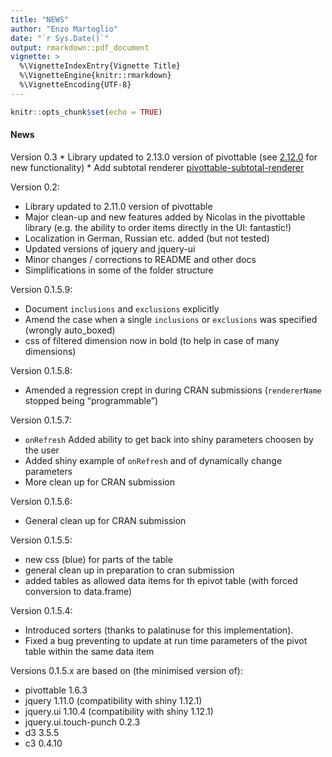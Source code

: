 ```yaml
---
title: "NEWS"
author: "Enzo Martoglio"
date: "`r Sys.Date()`"
output: rmarkdown::pdf_document
vignette: >
  %\VignetteIndexEntry{Vignette Title}
  %\VignetteEngine{knitr::rmarkdown}
  %\VignetteEncoding{UTF-8}
---
```


```r
knitr::opts_chunk$set(echo = TRUE)
```

#### News

Version 0.3
* Library updated to 2.13.0 version of pivottable (see [2.12.0](https://github.com/nicolaskruchten/pivottable/releases/tag/v2.12.0) for new functionality)
* Add subtotal renderer [pivottable-subtotal-renderer](https://github.com/nagarajanchinnasamy/pivottable-subtotal-renderer)


Version 0.2:

* Library updated to 2.11.0 version of pivottable
* Major clean-up and new features added by Nicolas in the pivottable library (e.g. the ability to order items directly in the UI: fantastic!)
* Localization in German, Russian etc. added (but not tested)
* Updated versions of jquery and jquery-ui
* Minor changes / corrections to README and other docs
* Simplifications in some of the folder structure

Version 0.1.5.9: 

* Document `inclusions` and `exclusions` explicitly
* Amend the case when a single `inclusions` or `exclusions` was specified (wrongly auto_boxed)
* css of filtered dimension now in bold (to help in case of many dimensions)


Version 0.1.5.8: 

* Amended a regression crept in during CRAN submissions (`rendererName` stopped being "programmable")

Version 0.1.5.7: 

* `onRefresh` Added ability to get back into shiny parameters choosen by the user
* Added shiny example of `onRefresh` and of dynamically change parameters
* More clean up for CRAN submission 

Version 0.1.5.6: 

* General clean up for CRAN submission

Version 0.1.5.5: 

* new css (blue) for parts of the table
* general clean up in preparation to cran submission
* added tables as allowed data items for th epivot table (with forced conversion to data.frame)

Version 0.1.5.4:

* Introduced sorters (thanks to palatinuse for this implementation).
* Fixed a bug preventing to update at run time parameters of the pivot table within the same data item

Versions 0.1.5.x are based on (the minimised version of):

* pivottable 1.6.3
* jquery 1.11.0 (compatibility with shiny 1.12.1)
* jquery.ui 1.10.4 (compatibility with shiny 1.12.1)
* jquery.ui.touch-punch 0.2.3
* d3 3.5.5
* c3 0.4.10
